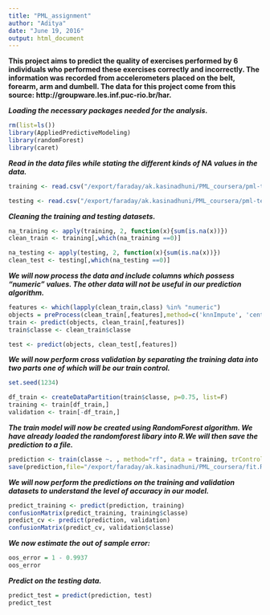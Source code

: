 ```yaml
---
title: "PML_assignment"
author: "Aditya"
date: "June 19, 2016"
output: html_document
---
```


**This project aims to predict the quality of exercises performed by 6 individuals who performed these exercises correctly and incorrectly. The information was recorded from accelerometers placed on the belt, forearm, arm and dumbell. The data for this project come from this source: http://groupware.les.inf.puc-rio.br/har. **

***Loading the necessary packages needed for the analysis.***
``` r
rm(list=ls())
library(AppliedPredictiveModeling)
library(randomForest)
library(caret)
```

***Read in the data files while stating the different kinds of NA values in the data.***

```r
training <- read.csv("/export/faraday/ak.kasinadhuni/PML_coursera/pml-training.csv", header=T, as.is=T, stringsAsFactors =F, sep=",", na.strings=c("NA", "#DIV/0!",""))

testing <- read.csv("/export/faraday/ak.kasinadhuni/PML_coursera/pml-testing.csv", header=T, as.is=T, stringsAsFactors =F, sep=",", na.strings=c("NA", "#DIV/0!",""))
```

***Cleaning the training and testing datasets.***

```r
na_training <- apply(training, 2, function(x){sum(is.na(x))})
clean_train <- training[,which(na_training ==0)]

na_testing <- apply(testing, 2, function(x){sum(is.na(x))})
clean_test <- testing[,which(na_testing ==0)]
```

***We will now process the data and include columns which possess "numeric" values. The other data will not be useful in our prediction algorithm.***

```r
features <- which(lapply(clean_train,class) %in% "numeric")
objects = preProcess(clean_train[,features],method=c('knnImpute', 'center', 'scale'))
train <- predict(objects, clean_train[,features])
train$classe <- clean_train$classe

test <- predict(objects, clean_test[,features])
```

***We will now perform cross validation by separating the training data into two parts one of which will be our train control.***

```r
set.seed(1234)

df_train <- createDataPartition(train$classe, p=0.75, list=F)
training <- train[df_train,]
validation <- train[-df_train,]

```

***The train model will now be created using RandomForest algorithm. We have already loaded the randomforest libary into R.We will then save the prediction to a file.***

```r
prediction <- train(classe ~. , method="rf", data = training, trControl=trainControl(method="cv"), number=5, allowParallel=T)
save(prediction,file="/export/faraday/ak.kasinadhuni/PML_coursera/fit.R")
```

***We will now perform the predictions on the training and validation datasets to understand the level of accuracy in our model.***

```r
predict_training <- predict(prediction, training)
confusionMatrix(predict_training, training$classe)
predict_cv <- predict(prediction, validation)
confusionMatrix(predict_cv, validation$classe)
```

***We now estimate the out of sample error: ***
```r
oos_error = 1 - 0.9937
oos_error
```

***Predict on the testing data. ***
```r
predict_test = predict(prediction, test)
predict_test
```
